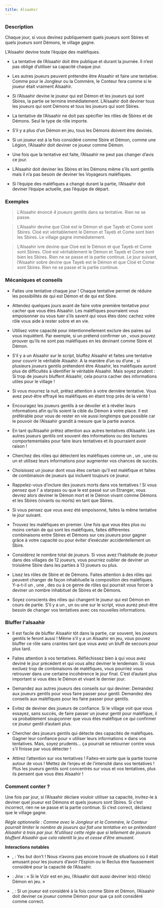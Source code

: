 ```yaml
---
title: Alsaahir
---
```



<Role ALSAAHIR header />

### Description

Chaque jour, si vous devinez publiquement quels joueurs sont Sbires et quels joueurs sont Démons, le village gagne.  

L’Alsaahir devine toute l’équipe des maléfiques.

-	La tentative de l’Alsaahir doit être publique et durant la journée. Il n’est pas obligé d’utiliser sa capacité chaque jour.

-	Les autres joueurs peuvent prétendre être Alsaahir et faire une tentative. Comme pour le Jongleur ou la Commère, le Conteur fera comme si le joueur était vraiment Alsaahir.

-	Si l’Alsaahir devine le joueur qui est Démon et les joueurs qui sont Sbires, la partie se termine immédiatement. L’Alsaahir doit deviner tous les joueurs qui sont Démons et tous les joueurs qui sont Sbires.

-	La tentative de l’Alsaahir ne doit pas spécifier les rôles de Sbires et de Démons. Seul le type de rôle importe.

-	S’il y a plus d’un Démon en jeu, tous les Démons doivent être devinés.

-	Si un joueur est à la fois considéré comme Sbire et Démon, comme une Légion, l’Alsaahir doit deviner ce joueur comme Démon.

-	Une fois que la tentative est faite, l’Alsaahir ne peut pas changer d’avis ce jour.

-	L’Alsaahir doit deviner les Sbires et les Démons même s’ils sont gentils mais il n’a pas besoin de deviner les Voyageurs maléfiques.

-	Si l’équipe des maléfiques a changé durant la partie, l’Alsaahir doit deviner l’équipe actuelle, pas l’équipe de départ.

### Exemples

> L’Alsaahir énoncé 4 joueurs gentils dans sa tentative. Rien ne se passe.

> L’Alsaahir devine que Cloé est le Démon et que Tayeb et Come sont Sbires. Cloé est véritablement le Démon et Tayeb et Come sont bien les Sbires. Le village gagne immédiatement.

> L’Alsaahir ivre devine que Cloé est le Démon et que Tayeb et Come sont Sbires. Cloé est véritablement le Démon et Tayeb et Come sont bien les Sbires. Rien ne se passe et la partie continue. Le jour suivant, l’Alsaahir sobre devine que Tayeb est le Démon et que Cloé et Come sont Sbires. Rien ne se passe et la partie continue. 

### Mécaniques et conseils

- Faites une tentative chaque jour ! Chaque tentative permet de réduire les possibilités de qui est Démon et de qui est Sbire.

- Attendez quelques jours avant de faire votre première tentative pour cacher que vous êtes Alsaahir. Les maléfiques pourraient vous empoisonner ou vous tuer s’ils savent qui vous êtes donc cachez votre rôle vous aide à rester sobre et en vie.

- Utilisez votre capacité pour intentionnellement exclure des paires qui vous inquiètent. Par exemple, si un <Role ARCHIVISTE /> prétend confirmer un <Role VERTUEUX />, vous pouvez prouver qu’ils ne sont pas maléfiques en les devinant comme Sbire et Démon.

- S’il y a un Alsaahir sur le script, bluffez Alsaahir et faites une tentative pour couvrir le véritable Alsaahir. A la manière d’un <Role JONGLEUR /> ou d’une <Role COMMERE />, si plusieurs joueurs gentils prétendent être Alsaahir, les maléfiques auront plus de difficultés à identifier le véritable Alsaahir. Mais soyez prudent : Si trop de joueurs bluffent Alsaahir, cela pourra cacher des informations utiles pour le village !

- Si vous mourrez la nuit, prêtez attention à votre dernière tentative. Vous avez peut-être effrayé les maléfiques en étant trop près de la vérité !

- Encouragez les joueurs gentils à se dévoiler et à révéler leurs informations afin qu’ils soient la cible du Démon à votre place. Il est préférable pour vous de rester en vie aussi longtemps que possible car le pouvoir de l’Alsaahir grandit à mesure que la partie avance. 

- En tant qu’Alsaahir prêtez attention aux autres tentatives d’Alsaahir. Les autres joueurs gentils ont souvent des informations ou des lectures comportementales pour faire leurs tentatives et ils pourraient avoir raison !

- Cherchez des rôles qui détectent les maléfiques comme un <Role ENQUETEUR />, un <Role EMPATHIQUE />, une <Role VOYANTE /> ou un <Role CHASSEUR_DE_PRIMES /> et utilisez leurs informations pour augmenter vos chances de succès.

- Choisissez un joueur dont vous êtes certain qu’il est maléfique et faites de combinaison de joueurs qui incluent toujours ce joueur. 

- Rappelez-vous d’inclure des joueurs morts dans vos tentatives ! Si vous pensez que l’<Role IMP /> a starpass ou que le <Role FANG_GU /> est passé sur un Etranger, vous devrez alors deviner le Démon mort et le Démon vivant comme Démons et les Sbires (vivants ou morts) en tant que Sbires.

- Si vous pensez que vous avez été empoisonné, faites la même tentative le jour suivant.

- Trouvez les maléfiques en premier. Une fois que vous êtes plus ou moins certain de qui sont les maléfiques, faites différentes combinaisons entre Sbires et Démons sur ces joueurs pour gagner grâce à votre capacité ou pour éviter d’exécuter accidentellement un Sbire.

- Considérez le nombre total de joueurs. Si vous avez l’habitude de joueur dans des villages de 12 joueurs, vous pourriez oublier de deviner un troisième Sbire dans les parties à 13 joueurs ou plus.

- Lisez les rôles de Sbire et de Démons. Faites attention à des rôles qui peuvent changer de façon inhabituelle la composition des maléfiques. Y-a-t-il un <Role P_TIT_MONSTRE />, une <Role LEGION />, des <Role EMEUTIER /> ou à ce genre de rôles qui pourrait vous forcer à deviner un nombre inhabituel de Sbires et de Démons.

- Soyez conscients des rôles qui changent le joueur qui est Démon en cours de partie. S’il y a un <Role IMP />, un <Role FANG_GU /> ou une <Role CROQUEUSE_D_HOMMES /> sur le script, vous aurez peut-être besoin de changer vos tentatives avec ces nouvelles informations. 

### Bluffer l'alsaahir

- Il est facile de bluffer Alsaahir tôt dans la partie, car souvent, les joueurs gentils le feront aussi ! Même s’il y a un Alsaahir en jeu, vous pouvez bluffer ce rôle sans craintes tant que vous avez un bluff de secours pour plus tard.

- Faites attention à vos tentatives. Réfléchissez bien à qui vous avez deviné le jour précédent et qui vous allez deviner le lendemain. Si vous excluez trop de combinaisons de maléfiques, vous pourriez vous retrouver dans une certaine incohérence le jour final. C’est d’autant plus important si vous êtes le Démon et vivant le dernier jour.

- Demandez aux autres joueurs des conseils sur qui deviner. Demandez aux joueurs gentils pour vous faire passer pour gentil. Demandez des conseils aux maléfiques pour les faire passer pour gentils.

- Evitez de deviner des joueurs de confiance. Si le village voit que vous essayez, sans succès, de faire passer un joueur gentil pour maléfique, il va probablement soupçonner que vous êtes maléfique ce qui confirmer ce joueur gentil d’autant plus. 

- Chercher des joueurs gentils qui détecte des capacités de maléfiques. Gagner leur confiance pour « utiliser leurs informations » dans vos tentatives. Mais, soyez prudents… ça pourrait se retourner contre vous s’il finisse par vous détecter !

- Attirez l’attention sur vos tentatives ! Faites-en sorte que la partie tourne autour de vous ! Mettez de l’enjeu et de l’intensité dans vos tentatives ! Plus les joueurs gentils sont concentrés sur vous et vos tentatives, plus ils pensent que vous êtes Alsaahir !

### Comment conter ?

Une fois par jour, si l’Alsaahir déclare vouloir utiliser sa capacité, invitez-le à deviner quel joueur est Démons et quels joueurs sont Sbires. Si c’est incorrect, rien ne se passe et la partie continue. Si c’est correct, déclarez que le village gagne. 

_Règle optionnelle : Comme avec le Jongleur et la Commère, le Conteur pourrait limiter le nombre de joueurs qui fait une tentative en se prétendant Alsaahir à trois par jour. N’utilisez cette règle que si tellement de joueurs bluffent Alsaahir que cela ralentit le jeu et cesse d’être amusant._

**Interactions notables**

- <Role ESPION />, <Role RECLUS /> : Yes but don’t ! Nous n’avons pas encore trouvé de situations où il était amusant pour les joueurs d’avoir l’Espion ou le Reclus être faussement considéré pour la capacité de l’Alsaahir.

- <Role VIZIR /> : Jinx : « Si le Vizir est en jeu, l’Alsaahir doit aussi deviner le(s) rôle(s) Démon en jeu. »

- <Role LEGION />, <Role P_TIT_MONSTRE /> : Si un joueur est considéré à la fois comme Sbire et Démon, l’Alsaahir doit deviner ce joueur comme Démon pour que ça soit considéré comme correct.
